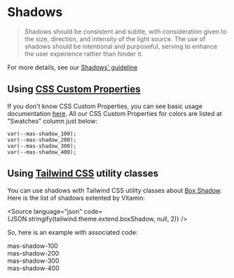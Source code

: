 
<Meta title="Guidelines / Shadows" />

# Shadows

> Shadows should be consistent and subtle, with consideration given to the size, direction, and intensity of the light source. The use of shadows should be intentional and purposeful, serving to enhance the user experience rather than hinder it.

For more details, see our [Shadows' guideline](https://zeroheight.com/9b39bb2a0/p/99c217-shadows/b/30ca23)

## Using [CSS Custom Properties](https://developer.mozilla.org/en-US/docs/Web/CSS/Using_CSS_custom_properties)

If you don't know CSS Custom Properties, you can see basic usage documentation [here](https://developer.mozilla.org/en-US/docs/Web/CSS/Using_CSS_custom_properties#Basic_usage). All our CSS Custom Properties for colors are listed at "Swatches" column just below:

```
var(--mas-shadow_100);
var(--mas-shadow_200);
var(--mas-shadow_300);
var(--mas-shadow_400);
```

## Using [Tailwind CSS](https://tailwindcss.com) utility classes

You can use shadows with Tailwind CSS utility classes about [Box Shadow](https://tailwindcss.com/docs/box-shadow). Here is the list of shadows extented by Vitamin:

<Source language="json" code={JSON.stringify(tailwind.theme.extend.boxShadow, null, 2)} />

So, here is an example with associated code:

<Canvas>
  <div class="mas-flex mas-w-full mas-justify-between">
    <div class="mas-flex mas-shadow-100 mas-bg-background-primary mas-rounded-lg mas-p-4 mas-mb-5 mas-items-center mas-content-center">
      <span class="mas-text-center mas-font-semibold mas-text-content-primary">mas-shadow-100</span>
    </div>
    <div class="mas-flex mas-shadow-200 mas-bg-background-primary mas-rounded-lg mas-p-4 mas-mb-5 mas-items-center mas-content-center">
      <span class="mas-text-center mas-font-semibold mas-text-content-primary">mas-shadow-200</span>
    </div>
    <div class="mas-flex mas-shadow-300 mas-bg-background-primary mas-rounded-lg mas-p-4 mas-mb-5 mas-items-center mas-content-center">
      <span class="mas-text-center mas-font-semibold mas-text-content-primary">mas-shadow-300</span>
    </div>
    <div class="mas-flex mas-shadow-400 mas-bg-background-primary mas-rounded-lg mas-p-4 mas-mb-5 mas-items-center mas-content-center">
      <span class="mas-text-center mas-font-semibold mas-text-content-primary">mas-shadow-400</span>
    </div>
  </div>
</Canvas>
